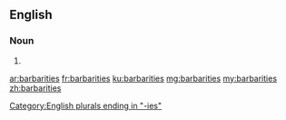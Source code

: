 ==English==

===Noun===
{{head|en}}

# {{plural of|barbarity}}

[[Category:English plurals ending in "-ies"]]

[[ar:barbarities]]
[[fr:barbarities]]
[[ku:barbarities]]
[[mg:barbarities]]
[[my:barbarities]]
[[zh:barbarities]]